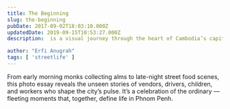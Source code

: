 ```yaml
---
title: The Beginning
slug: the-beginning
pubDate: 2017-09-02T18:03:10.000Z
updatedDate: 2019-09-15T10:53:27.000Z
description:  is a visual journey through the heart of Cambodia’s capital, capturing the everyday rhythm, resilience, and raw beauty found on its bustling streets.

author: "Erfi Anugrah"
tags: [ 'streetlife' ]
---
```


From early morning monks collecting alms to late-night street food scenes, this photo essay reveals the unseen stories of vendors, drivers, children, and workers who shape the city’s pulse. It’s a celebration of the ordinary — fleeting moments that, together, define life in Phnom Penh.

